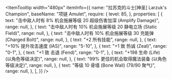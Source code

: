 
<ItemTooltip
  width="480px"
  itemInfo={{
    name: "拉苏克的斗士[神圣] Larzuk's Champion",
    baseName: "项链 Amulet",
    require: {
      level: 85,
    },
    properties: [
      {
        text: "击中敌人时有 8% 机会施展等级 20 超级伤害加深 (Amplify Damage)",
        range: null,
      },
      {
        text: "击中敌人时有 10% 机会施展等级 20 静电立场 (Static Field)",
        range: null,
      },
      {
        text: "击中敌人时有 10% 机会施展等级 30 充能弹 (Charged Bolt)",
        range: null,
      },
      {
        text: "+2 所有技能",
        range: null,
      },
      {
        text: "+10% 提升攻击速度 (IAS)",
        range: "5-10",
      },
      {
        text: "+1 致 热诚 (Zeal)",
        range: "0-1",
      },
      {
        text: "+1 致 击退 (Fend)",
        range: "0-1",
      },
      {
        text: "+198 生命 (Life) (以角色等级决定)",
        range: null,
      },
      {
        text: "99% 更佳的机会取得魔法装备 (以角色等级决定)",
        range: null,
      },
      {
        text: "等级 10 骨墙 (Bone Wall) (79/90 聚气)",
        range: null,
      },
    ],
  }}
/>
